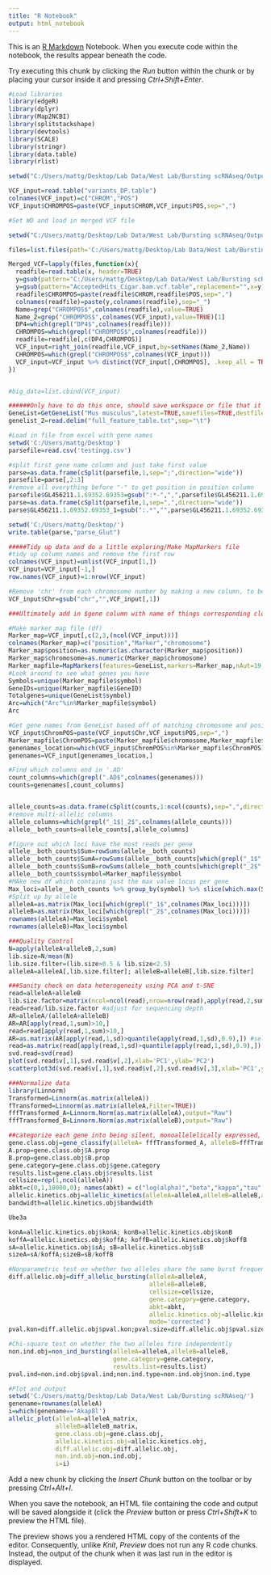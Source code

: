 ---
title: "R Notebook"
output: html_notebook
---

This is an [R Markdown](http://rmarkdown.rstudio.com) Notebook. When you execute code within the notebook, the results appear beneath the code. 

Try executing this chunk by clicking the *Run* button within the chunk or by placing your cursor inside it and pressing *Ctrl+Shift+Enter*. 

```{r}
#Load libraries
library(edgeR)
library(dplyr)
library(Map2NCBI)
library(splitstackshape)
library(devtools)
library(SCALE)
library(stringr)
library(data.table)
library(rlist)
```


```{r}
setwd("C:/Users/mattg/Desktop/Lab Data/West Lab/Bursting scRNAseq/OutputfromPreprocessing/")

VCF_input=read.table("variants_DP.table")
colnames(VCF_input)=c("CHROM","POS")
VCF_input$CHROMPOS=paste(VCF_input$CHROM,VCF_input$POS,sep=",")
```

```{r}
#Set WD and load in merged VCF file

setwd("C:/Users/mattg/Desktop/Lab Data/West Lab/Bursting scRNAseq/OutputfromPreprocessing/Tables")

files=list.files(path='C:/Users/mattg/Desktop/Lab Data/West Lab/Bursting scRNAseq/OutputfromPreprocessing/Tables', pattern = '.table', full.names=TRUE, recursive=FALSE)

Merged_VCF=lapply(files,function(x){
  readfile=read.table(x, header=TRUE)
  y=gsub(pattern="C:/Users/mattg/Desktop/Lab Data/West Lab/Bursting scRNAseq/OutputfromPreprocessing/Tables/",replacement="",x=x)
  y=gsub(pattern="AcceptedHits_Cigar.bam.vcf.table",replacement="",x=y)
  readfile$CHROMPOS=paste(readfile$CHROM,readfile$POS,sep=",")
  colnames(readfile)=paste(y,colnames(readfile),sep="_")
  Name=grep("CHROMPOS$",colnames(readfile),value=TRUE)
  Name_2=grep("CHROMPOS$",colnames(VCF_input),value=TRUE)[1]
  DP4=which(grepl("DP4$",colnames(readfile)))
  CHROMPOS=which(grepl("CHROMPOS$",colnames(readfile)))
  readfile=readfile[,c(DP4,CHROMPOS)]
  VCF_input=right_join(readfile,VCF_input,by=setNames(Name_2,Name))
  CHROMPOS=which(grepl("CHROMPOS$",colnames(VCF_input)))
  VCF_input=VCF_input %>% distinct(VCF_input[,CHROMPOS], .keep_all = TRUE)
})


#big_data=list.cbind(VCF_input)
```

```{r}
######Only have to do this once, should save workspace or file that it generates so you can access it offline
GeneList=GetGeneList("Mus musculus",latest=TRUE,savefiles=TRUE,destfile=getwd())
genelist_2=read.delim("full_feature_table.txt",sep="\t")
```

```{r}
#Load in file from excel with gene names
setwd('C:/Users/mattg/Desktop')
parsefile=read.csv('testingg.csv')


```

```{r}
#split first gene name column and just take first value
parse=as.data.frame(cSplit(parsefile,1,sep=";",direction="wide"))
parsefile=parse[,2:3]
#remove all everything before "-" to get position in position column
parsefile$GL456211.1.69352.69353=gsub(":*-",",",parsefile$GL456211.1.69352.69353)
parse=as.data.frame(cSplit(parsefile,1,sep=",",direction="wide"))
parse$GL456211.1.69352.69353_1=gsub(":.*","",parse$GL456211.1.69352.69353_1)
```

```{r}
setwd('C:/Users/mattg/Desktop/')
write.table(parse,"parse_Glut")
```



```{r}
#####Tidy up data and do a little exploring/Make MapMarkers file
#tidy up column names and remove the first row
colnames(VCF_input)=unlist(VCF_input[1,])
VCF_input=VCF_input[-1,]
row.names(VCF_input)=1:nrow(VCF_input)

#Remove 'chr' from each chromosome number by making a new column, to be used for 'MapMarkers'
VCF_input$Chr=gsub("chr","",VCF_input[,1])

###Ultimately add in $gene column with name of things corresponding closest to chromosome position of allele

#Make marker map file (df)
Marker_map=VCF_input[,c(2,3,(ncol(VCF_input)))]
colnames(Marker_map)=c("position","Marker","chromosome")
Marker_map$position=as.numeric(as.character(Marker_map$position))
Marker_map$chromosome=as.numeric(Marker_map$chromosome)
Marker_mapfile=MapMarkers(features=GeneList,markers=Marker_map,nAut=19,other=FALSE,savefiles=TRUE,destfile=getwd())
#Look around to see what genes you have
Symbols=unique(Marker_mapfile$symbol)
GeneIDs=unique(Marker_mapfile$GeneID)
Totalgenes=unique(GeneList$symbol)
Arc=which("Arc"%in%Marker_mapfile$symbol)
Arc

#Get gene names from GeneList based off of matching chromosome and position numbers
VCF_input$ChromPOS=paste(VCF_input$Chr,VCF_input$POS,sep=",")
Marker_mapfile$ChromPOS=paste(Marker_mapfile$chromosome,Marker_mapfile$position,sep=",")
genenames_location=which(VCF_input$ChromPOS%in%Marker_mapfile$ChromPOS)
genenames=VCF_input[genenames_location,]

#Find which columns end in '.AD'
count_columns=which(grepl(".AD$",colnames(genenames)))
counts=genenames[,count_columns]


allele_counts=as.data.frame(cSplit(counts,1:ncol(counts),sep=",",direction="wide"))
#remove multi-allelic columns
allele_columns=which(grepl("_1$|_2$",colnames(allele_counts)))
allele__both_counts=allele_counts[,allele_columns]

#figure out which loci have the most reads per gene
allele__both_counts$Sum=rowSums(allele__both_counts)
allele__both_counts$SumA=rowSums(allele__both_counts[which(grepl("_1$",colnames(allele__both_counts)))])
allele__both_counts$SumB=rowSums(allele__both_counts[which(grepl("_2$",colnames(allele__both_counts)))])
allele__both_counts$symbol=Marker_mapfile$symbol
#MAke new df which contains just the max value locus per gene
Max_loci=allele__both_counts %>% group_by(symbol) %>% slice(which.max(Sum))
#Split up by allele
alleleA=as.matrix(Max_loci[which(grepl("_1$",colnames(Max_loci)))])
alleleB=as.matrix(Max_loci[which(grepl("_2$",colnames(Max_loci)))])
rownames(alleleA)=Max_loci$symbol
rownames(alleleB)=Max_loci$symbol
```

```{r}
###Quality Control
N=apply(alleleA+alleleB,2,sum)
lib.size=N/mean(N)
lib.size.filter=(lib.size>0.5 & lib.size<2.5)
alleleA=alleleA[,lib.size.filter]; alleleB=alleleB[,lib.size.filter]
```

```{r}
###Sanity check on data heterogeneity using PCA and t-SNE
read=alleleA+alleleB
lib.size.factor=matrix(ncol=ncol(read),nrow=nrow(read),apply(read,2,sum)/mean(apply(read,2,sum)),byrow=T)
read=read/lib.size.factor #adjust for sequencing depth
AR=alleleA/(alleleA+alleleB)
AR=AR[apply(read,1,sum)>10,]
read=read[apply(read,1,sum)>10,]
AR=as.matrix(AR[apply(read,1,sd)>quantile(apply(read,1,sd),0.9),]) #select for highly variable genes
read=as.matrix(read[apply(read,1,sd)>quantile(apply(read,1,sd),0.9),])
svd.read=svd(read)
plot(svd.read$v[,1],svd.read$v[,2],xlab='PC1',ylab='PC2')
scatterplot3d(svd.read$v[,1],svd.read$v[,2],svd.read$v[,3],xlab='PC1',ylab='PC2',zlab='PC3')
```


```{r}
###Normalize data
library(Linnorm)
Transformed=Linnorm(as.matrix(alleleA))
fTransformed=Linnorm(as.matrix(alleleA,Filter=TRUE))
fffTransformed_A=Linnorm.Norm(as.matrix(alleleA),output="Raw")
fffTransformed_B=Linnorm.Norm(as.matrix(alleleB),output="Raw")
```

```{r}
##categorize each gene into being silent, monoallelelically expressed, or biallelically expressed
gene.class.obj=gene_classify(alleleA= fffTransformed_A, alleleB=fffTransformed_B)
A.prop=gene.class.obj$A.prop
B.prop=gene.class.obj$B.prop
gene.category=gene.class.obj$gene.category
results.list=gene.class.obj$results.list
cellsize=rep(1,ncol(alleleA))
abkt=c(0,1,10000,0); names(abkt) = c("log(alpha)","beta","kappa","tau")
allelic.kinetics.obj=allelic_kinetics(alleleA=alleleA,alleleB=alleleB,abkt=abkt,gene.category=gene.category,cellsize=cellsize,pdf=TRUE)
bandwidth=allelic.kinetics.obj$bandwidth

Ube3a

konA=allelic.kinetics.obj$konA; konB=allelic.kinetics.obj$konB
koffA=allelic.kinetics.obj$koffA; koffB=allelic.kinetics.obj$koffB
sA=allelic.kinetics.obj$sA; sB=allelic.kinetics.obj$sB
sizeA=sA/koffA;sizeB=sB/koffB
```

```{r}
#Nonparametric test on whether two alleles share the same burst frequency and burst size
diff.allelic.obj=diff_allelic_bursting(alleleA=alleleA,
                                       alleleB=alleleB,
                                       cellsize=cellsize,
                                       gene.category=gene.category,
                                       abkt=abkt,
                                       allelic.kinetics.obj=allelic.kinetics.obj,
                                       mode='corrected')
pval.kon=diff.allelic.obj$pval.kon;pval.size=diff.allelic.obj$pval.size

#Chi-square test on whether the two alleles fire independently
non.ind.obj=non_ind_bursting(alleleA=alleleA,alleleB=alleleB,
                             gene.category=gene.category,
                             results.list=results.list)
pval.ind=non.ind.obj$pval.ind;non.ind.type=non.ind.obj$non.ind.type
```

```{r}
#Plot and output
setwd('C:/Users/mattg/Desktop/Lab Data/West Lab/Bursting scRNAseq/')
genename=rownames(alleleA)
i=which(genename=='Akap8l')
allelic_plot(alleleA=alleleA_matrix,
             alleleB=alleleB_matrix,
             gene.class.obj=gene.class.obj,
             allelic.kinetics.obj=allelic.kinetics.obj,
             diff.allelic.obj=diff.allelic.obj,
             non.ind.obj=non.ind.obj,
             i=i)
```

Add a new chunk by clicking the *Insert Chunk* button on the toolbar or by pressing *Ctrl+Alt+I*.

When you save the notebook, an HTML file containing the code and output will be saved alongside it (click the *Preview* button or press *Ctrl+Shift+K* to preview the HTML file).

The preview shows you a rendered HTML copy of the contents of the editor. Consequently, unlike *Knit*, *Preview* does not run any R code chunks. Instead, the output of the chunk when it was last run in the editor is displayed.
